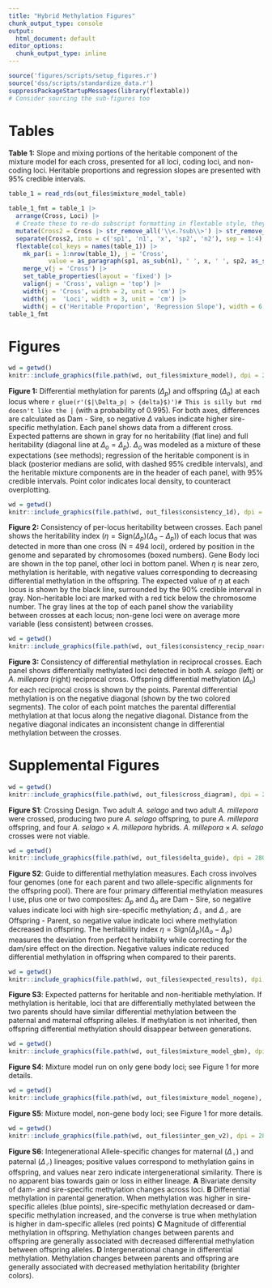 ```yaml
---
title: "Hybrid Methylation Figures"
chunk_output_type: console
output:
  html_document: default
editor_options: 
  chunk_output_type: inline
---
```



```r
source('figures/scripts/setup_figures.r')
source('dss/scripts/standardize_data.r')
suppressPackageStartupMessages(library(flextable))
# Consider sourcing the sub-figures too
```

# Tables

**Table 1:** Slope and mixing portions of the heritable component of the mixture model for each cross, presented for all loci, coding loci, and non-coding loci.  Heritable proportions and regression slopes are presented with 95% credible intervals. 

```r
table_1 = read_rds(out_files$mixture_model_table)

table_1_fmt = table_1 |> 
  arrange(Cross, Loci) |> 
  # Create these to re-do subscript formatting in flextable style, they won't be included in the actual table
  mutate(Cross2 = Cross |> str_remove_all('\\<.?sub\\>') |> str_remove_all(' ') ) |>
  separate(Cross2, into = c('sp1', 'n1', 'x', 'sp2', 'n2'), sep = 1:4) |> 
  flextable(col_keys = names(table_1)) |> 
    mk_par(i = 1:nrow(table_1), j = 'Cross',
           value = as_paragraph(sp1, as_sub(n1), ' ', x, ' ', sp2, as_sub(n2))) |> 
    merge_v(j = 'Cross') |> 
    set_table_properties(layout = 'fixed') |> 
    valign(j = 'Cross', valign = 'top') |> 
    width(j = 'Cross', width = 2, unit = 'cm') |> 
    width(j =  'Loci', width = 3, unit = 'cm') |> 
    width(j = c('Heritable Proportion', 'Regression Slope'), width = 6, unit = 'cm') 
table_1_fmt
```

# Figures

```r
wd = getwd()
knitr::include_graphics(file.path(wd, out_files$mixture_model), dpi = 280,rel_path = FALSE)
```

**Figure 1:** Differential methylation for parents ($\Delta_p$) and offspring ($\Delta_o$) at each locus where `r glue(r'($|\Delta_p| > {delta}$)')# This is silly but rmd doesn't like the |` (with a probability of 0.995).
For both axes, differences are calculated as Dam - Sire, so negative $\Delta$ values indicate higher sire-specific methylation.
Each panel shows data from a different cross.
Expected patterns are shown in gray for no heritability (flat line) and full heritability (diagonal line at $\Delta_o = \Delta_p$).
$\Delta_o$ was modeled as a mixture of these expectations (see methods); regression of the heritable component is in black (posterior medians are solid, with dashed 95% credible intervals), and the heritable mixture components are in the header of each panel, with 95% credible intervals.
Point color indicates local density, to counteract overplotting.


```r
wd = getwd()
knitr::include_graphics(file.path(wd, out_files$consistency_1d), dpi = 280,rel_path = FALSE)
```


**Figure 2:** Consistency of per-locus heritability between crosses.
Each panel shows the heritability index $(\eta = \text{Sign}(\Delta_p)(\Delta_o - \Delta_p))$ of each locus that was detected in more than one cross (N = 494 loci), ordered by position in the genome and separated by chromosomes (boxed numbers).
Gene Body loci are shown in the top panel, other loci in bottom panel.
When $\eta$ is near zero, methylation is heritable, with negative values corresponding to decreasing differential methylation in the offspring.
The expected value of $\eta$ at each locus is shown by the black line, surrounded by the 90% credible interval in gray. Non-heritable loci are marked with a red tick below the chromosome number.
The gray lines at the top of each panel show the variability between crosses at each locus; non-gene loci were on average more variable (less consistent) between crosses.

  

```r
wd = getwd()
knitr::include_graphics(file.path(wd, out_files$consistency_recip_noarrow), dpi = 280,rel_path = FALSE)
```

**Figure 3:** Consistency of differential methylation in reciprocal crosses.
Each panel shows differentially methylated loci detected in both *A. selago* (left) or *A. millepora* (right) reciprocal cross. 
Offspring differential methylation $(\Delta_o)$ for each reciprocal cross is shown by the points.
Parental differential methylation is on the negative diagonal (shown by the two colored segments).
The color of each point matches the parental differential methylation at that locus along the negative diagonal. 
Distance from the negative diagonal indicates an inconsistent change in differential methylation between the crosses.


# Supplemental Figures

```r
wd = getwd()
knitr::include_graphics(file.path(wd, out_files$cross_diagram), dpi = 280,rel_path = FALSE)
```

**Figure S1**: Crossing Design. Two adult *A. selago* and two adult *A. millepora* were crossed, producing two pure *A. selago* offspring, to pure *A. millepora* offspring, and four *A. selago* $\times$ *A. millepora* hybrids. *A. millepora* $\times$ *A. selago* crosses were not viable.


```r
wd = getwd()
knitr::include_graphics(file.path(wd, out_files$delta_guide), dpi = 280,rel_path = FALSE)
```

**Figure S2**: Guide to differential methylation measures. Each cross involves four genomes (one for each parent and two allele-specific alignments for the offspring pool). There are four primary differential methylation measures I use, plus one or two composites: $\Delta_p$ and $\Delta_o$ are Dam - Sire, so negative values indicate loci with high sire-specific methylation; $\Delta_♀$ and $\Delta_♂$ are Offspring - Parent, so negative value indicate loci where methylation decreased in offspring. The heritability index $\eta = \text{Sign}(\Delta_p)(\Delta_o - \Delta_p)$ measures the deviation from perfect heritability while correcting for the dam/sire effect on the direction. Negative values indicate reduced differential methylation in offspring when compared to their parents. 

```r
wd = getwd()
knitr::include_graphics(file.path(wd, out_files$expected_results), dpi = 280,rel_path = FALSE)
```

**Figure S3**: Expected patterns for heritable and non-heritiable methylation.  If methylation is heritable, loci that are differentially methylated between the two parents should have similar differential methylation between the paternal and maternal offspring alleles. If methylation is not inherited, then offspring differential methylation should disappear between generations.  

```r
wd = getwd()
knitr::include_graphics(file.path(wd, out_files$mixture_model_gbm), dpi = 280,rel_path = FALSE)
```

**Figure S4**: Mixture model run on only gene body loci; see Figure 1 for more details.

```r
wd = getwd()
knitr::include_graphics(file.path(wd, out_files$mixture_model_nogene), dpi = 280,rel_path = FALSE)
```

**Figure S5**: Mixture model, non-gene body loci; see Figure 1 for more details.


```r
wd = getwd()
knitr::include_graphics(file.path(wd, out_files$inter_gen_v2), dpi = 280,rel_path = FALSE)
```

**Figure S6**: Integenerational Allele-specific changes for maternal $(\Delta_♀)$ and paternal $(\Delta_♂)$ lineages; positive values correspond to methylation gains in offspring, and values near zero indicate intergenerational similarity. There is no apparent bias towards gain or loss in either lineage.  **A** Bivariate density of dam- and sire-specific methylation changes across loci. **B** Differential methylation in parental generation. When methylation was higher in sire-specific alleles (blue points), sire-specific methylation decreased or dam-specific methylation increased, and the converse is true when methylation is higher in dam-specific alleles (red points) **C** Magnitude of differential methylation in offspring. Methylation changes between parents and offspring are generally associated with decreased differential methylation between offspring alleles. **D** Intergenerational change in differential methylation.  Methylation changes between parents and offspring are generally associated with decreased methylation heritability (brighter colors).


<!-- # Crossing design -->

<!-- This shows the crossing design; it probably won't be included in the main paper (Maybe the SI)?, but I'm adding it in now because it provides a bit of helpful context. -->

<!--  <!-- File: `figures/cross_figure.png` --> 
<!--  <!-- Source: `figures/cross_figure.r` --> 

<!-- ### Description: -->

<!-- Shows the *A. mil* x *A. sel* crossing design. -->

<!-- ### Modifications: -->

<!--   - Change Sire/Dam to Paternal/Maternal -->
<!--   - Use `ggh4x` to add color to the strips that matches the non-hybrid colors -->
<!--   - Use `ggtext` to italicize the species names in the text -->
<!--   - Make a black & white version -->


